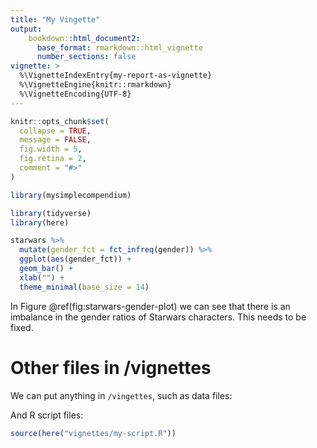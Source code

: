 ```yaml
---
title: "My Vingette"
output:
    bookdown::html_document2:
      base_format: rmarkdown::html_vignette
      number_sections: false
vignette: >
  %\VignetteIndexEntry{my-report-as-vignette}
  %\VignetteEngine{knitr::rmarkdown}
  %\VignetteEncoding{UTF-8}
---
```


```r
knitr::opts_chunk$set(
  collapse = TRUE,
  message = FALSE,
  fig.width = 5,
  fig.retina = 2,
  comment = "#>"
)
```

```r
library(mysimplecompendium)
```

```r
library(tidyverse)
library(here)

starwars %>% 
  mutate(gender_fct = fct_infreq(gender)) %>% 
  ggplot(aes(gender_fct)) +
  geom_bar() +
  xlab("") +
  theme_minimal(base_size = 14)
```

In Figure \@ref(fig:starwars-gender-plot) we can see that there is an imbalance in the gender ratios of Starwars characters. This needs to be fixed. 

# Other files in /vignettes

We can put anything in `/vingettes`, such as data files:



And R script files:

```r
source(here("vignettes/my-script.R"))
```
